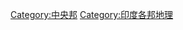{{Commonscat|Geography of Madhya Pradesh}}

[[Category:中央邦|Category:中央邦]]
[[Category:印度各邦地理|Category:印度各邦地理]]